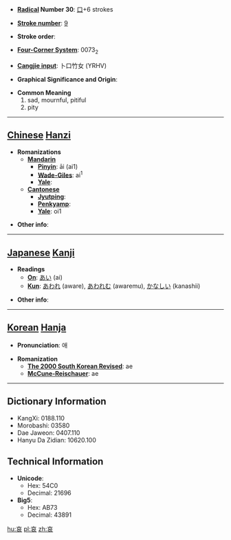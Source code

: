 * '''[[Wiktionary:Chinese radical index| Radical]] Number 30''': [[Wiktionary:Chinese radical index 口|口]]+6 strokes

* '''[[Wiktionary:Chinese total strokes index|Stroke number]]''': [[Wiktionary:Chinese total strokes index 9|9]]

* '''Stroke order''': 

* '''[[Wiktionary:Chinese four corner index|Four-Corner System]]''': 0073<sub>2</sub>

* '''[[Wiktionary:Chinese Cangjie index|Cangjie input]]''': 卜口竹女 (YRHV)

* '''Graphical Significance and Origin''': 

* '''Common Meaning'''
*#sad, mournful, pitiful
*# pity


----

== [[Chinese]] [[Hanzi]] ==

* '''Romanizations'''
** '''[[Mandarin]]'''
*** '''[[Pinyin]]''': āi (ai1)
*** '''[[Wade-Giles]]''': ai<sup>1</sup>
*** '''[[Yale]]''': 
** '''[[Cantonese]]'''
*** '''[[Jyutping]]''':
*** '''[[Penkyamp]]''': 
*** '''[[Yale]]''': oi1

* '''Other info''': 

----

== [[Japanese]] [[Kanji]] ==

* '''Readings'''
** '''[[On]]''': [[あい]] (ai)
** '''[[Kun]]''': [[あわれ]] (aware), [[あわれむ]] (awaremu), [[かなしい]] (kanashii)

* '''Other info''':  

----

== [[Korean]] [[Hanja]] ==

* '''Pronunciation''': 애

* '''Romanization'''
** '''[[The 2000 South Korean Revised Romanization|The 2000 South Korean Revised]]''': ae
** '''[[McCune-Reischauer]]''': ae

----

== Dictionary Information ==

* KangXi: 0188.110
* Morobashi: 03580
* Dae Jaweon: 0407.110
* Hanyu Da Zidian: 10620.100

== Technical Information ==

* '''Unicode''':
** Hex: 54C0
** Decimal: 21696
* '''Big5''':
** Hex: AB73
** Decimal: 43891

[[hu:哀]]
[[pl:哀]]
[[zh:哀]]